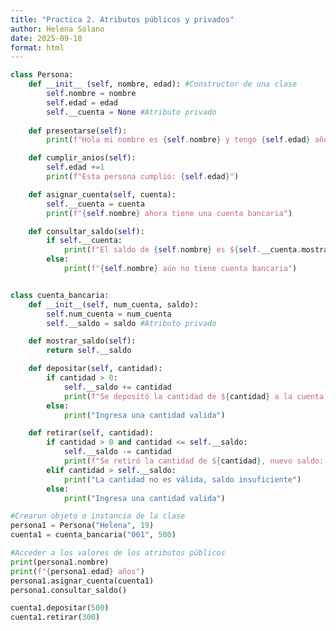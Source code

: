 ```yaml
---
title: "Practica 2. Atributos públicos y privados"
author: Helena Solano
date: 2025-09-18
format: html
---
```



```python
class Persona:
    def __init__ (self, nombre, edad): #Constructor de una clase
        self.nombre = nombre
        self.edad = edad
        self.__cuenta = None #Atributo privado 
    
    def presentarse(self):
        print(f"Hola mi nombre es {self.nombre} y tengo {self.edad} años")

    def cumplir_anios(self):
        self.edad +=1 
        print(f"Esta persona cumplió: {self.edad}")

    def asignar_cuenta(self, cuenta):
        self.__cuenta = cuenta
        print(f"{self.nombre} ahora tiene una cuenta bancaria")

    def consultar_saldo(self):
        if self.__cuenta:
            print(f"El saldo de {self.nombre} es ${self.__cuenta.mostrar_saldo()}")
        else:
            print(f"{self.nombre} aún no tiene cuenta bancaria")


class cuenta_bancaria:
    def __init__(self, num_cuenta, saldo):
        self.num_cuenta = num_cuenta
        self.__saldo = saldo #Atributo privado

    def mostrar_saldo(self):
        return self.__saldo

    def depositar(self, cantidad):
        if cantidad > 0:
            self.__saldo += cantidad
            print(f"Se depositó la cantidad de ${cantidad} a la cuenta, nuevo saldo ${self.__saldo}")
        else:
            print("Ingresa una cantidad valida")

    def retirar(self, cantidad):
        if cantidad > 0 and cantidad <= self.__saldo:
            self.__saldo -= cantidad
            print(f"Se retiró la cantidad de ${cantidad}, nuevo saldo: ${self.__saldo}")
        elif cantidad > self.__saldo:
            print("La cantidad no es válida, saldo insuficiente")
        else:
            print("Ingresa una cantidad valida")

#Crearun objeto o instancia de la clase
persona1 = Persona("Helena", 19)
cuenta1 = cuenta_bancaria("001", 500)

#Acceder a los valores de los atributos públicos
print(persona1.nombre)
print(f"{persona1.edad} años")
persona1.asignar_cuenta(cuenta1)
persona1.consultar_saldo()

cuenta1.depositar(500)
cuenta1.retirar(300)
```